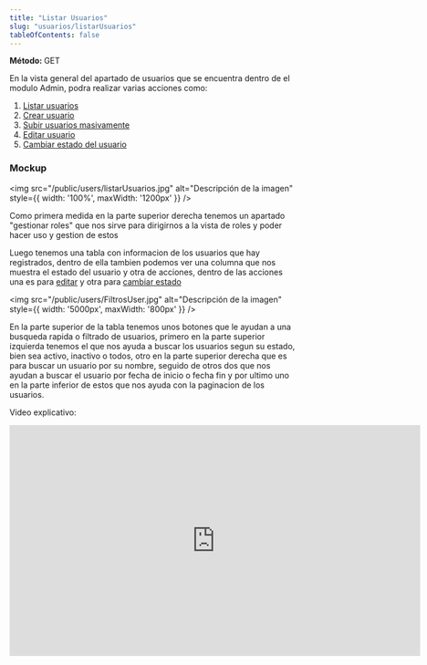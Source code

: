 ```yaml
---
title: "Listar Usuarios"
slug: "usuarios/listarUsuarios"
tableOfContents: false
---
```




<p>
  <strong>Método: </strong>
  <span class="sl-badge success small astro-avdet4wd">GET</span>
</p>

<Tabs>
  <TabItem label="Endpoint">
    <ApiEndpoint url={`/admin/usuarios`}/>
  </TabItem>
</Tabs>



En la vista general del apartado de usuarios que se encuentra dentro de el modulo Admin, podra realizar varias acciones como:

<ol>
  <li>
    <a href="/usuarios/listarUsuarios">Listar usuarios</a>
  </li>
  <li>
    <a href="/usuarios/crearUsuario">Crear usuario</a>
  </li>
  <li>
    <a href="/usuarios/subirMasivo">Subir usuarios masivamente</a>
  </li>
  <li>
    <a href="/usuarios/editar">Editar usuario</a>
  </li>
  <li>
    <a href="/usuarios/estado">Cambiar estado del usuario</a>
  </li>
</ol>


<h3>Mockup</h3>

<img src="/public/users/listarUsuarios.jpg" alt="Descripción de la imagen" style={{ width: '100%', maxWidth: '1200px' }} />

Como primera medida en la parte superior derecha tenemos un apartado "gestionar roles" que nos sirve para dirigirnos a la vista de roles y poder hacer uso y gestion de estos

Luego tenemos una tabla con informacion de los usuarios que hay registrados, dentro de ella tambien podemos ver una columna 
que nos muestra el estado del usuario y otra de acciones, dentro de las acciones una es para <a href="/usuarios/editar">editar</a> y otra para <a href="/usuarios/estado">cambiar estado</a> 



<img src="/public/users/FiltrosUser.jpg" alt="Descripción de la imagen" style={{ width: '5000px', maxWidth: '800px' }} />

En la parte superior de la tabla tenemos unos botones que le ayudan a una busqueda rapida o filtrado de usuarios,
primero en la parte superior izquierda tenemos el que nos ayuda a buscar los usuarios segun su estado, bien sea activo, inactivo o todos, otro en la parte superior derecha 
que es para buscar un usuario por su nombre, seguido de otros dos que nos ayudan a buscar el usuario por fecha de inicio o fecha fin y por ultimo uno en la parte inferior
de estos que nos ayuda con la paginacion de los usuarios.

Video explicativo: 
<div style={{ display: "flex", justifyContent: "center" }}>
  <iframe
    width="720"
    height="405"
    src="https://www.youtube.com/embed/OaHfIxTTh_Y"
    title="Tutorial"
    frameBorder="0"
    allow="accelerometer; autoplay; clipboard-write; encrypted-media; gyroscope; picture-in-picture"
    allowFullScreen
  ></iframe>
</div>